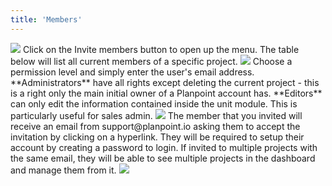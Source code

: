 ```yaml
---
title: 'Members'
---
```


<Steps>
  <Step title="Step 1: Select project details, then in your settings you will find the Members section">
    <Frame>
  <img src="https://i.postimg.cc/zvgL6Ns1/members.png" />
</Frame>

  </Step>
  <Step title="Step 2: Invite members">
    Click on the Invite members button to open up the menu. The table below will list all current members of a specific project.
    <Frame>
  <img src="https://i.postimg.cc/mrBn8Ncb/members-2.png" />
</Frame>

  </Step>
  <Step title="Step 3: Enter the members information">
    Choose a permission level and simply enter the user's email address. **Administrators** have all rights except deleting the current project - this is a right only the main initial owner of a Planpoint account has. **Editors** can only edit the information contained inside the unit module. This is particularly useful for sales admin.
    <Frame>
  <img src="https://i.postimg.cc/7YPd3N2w/members-3.png" />
</Frame>

  </Step>
  <Step title="Step 4: Accepting the invitation">
    The member that you invited will receive an email from support@planpoint.io asking them to accept the invitation by clicking on a hyperlink. They will be required to setup their account by creating a password to login. If invited to multiple projects with the same email, they will be able to see multiple projects in the dashboard and manage them from it.
    <Frame>
  <img src="https://i.postimg.cc/nzpZBTw4/members-4.png" />
</Frame>

  </Step>
</Steps>
